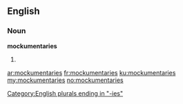 ==English==

===Noun===
'''mockumentaries'''

# {{plural of|mockumentary}}

[[Category:English plurals ending in "-ies"]]

[[ar:mockumentaries]]
[[fr:mockumentaries]]
[[ku:mockumentaries]]
[[my:mockumentaries]]
[[no:mockumentaries]]
